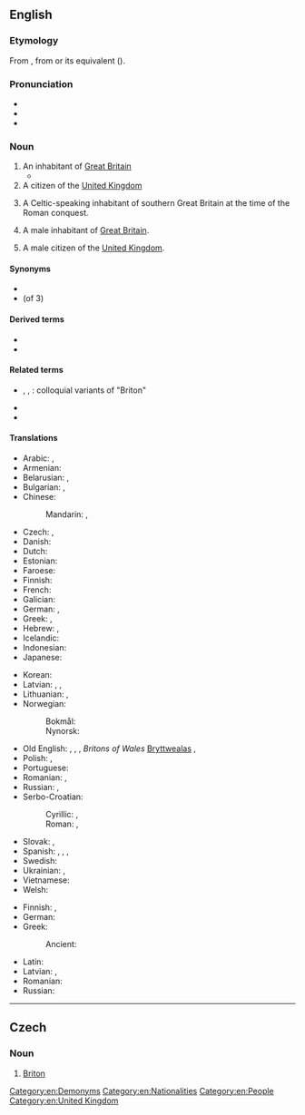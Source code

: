 {{also|briton}}
==English==
{{wikipedia|dab=Briton}}

===Etymology===
From {{der|en|fro|Breton}}, from {{der|en|la|Britto}} or its {{der|en|cel|-}} equivalent ({{cog|cy|Brython}}).<!--''From Anglo-Saxon '''Bryton''' or '''Briton''', an inhabitant of Britain (or of Britany, which was sometimes used interchangeably with Britain). All these originate from the Ancient British *'''Brittānos''' (pl.'''Brittānī'''). The short form '''Brit''' (or '''Bryt''') apparently was used during the Saxon era.''-->

===Pronunciation===
* {{IPA|/ˈbɹɪtən/|lang=en}}
* {{rhymes|ɪtən|lang=en}}
* {{hyphenation|Brit|on|lang=en}}

===Noun===
{{en-noun|Britons}}

# An inhabitant of [[Great Britain]]
#*{{quote-song|lang=en|title=Rule, Britannia!|passage=Rule, Britannia! rule the waves: '''Britons''' never will be slaves.|lyricist= James Thomson|composer=Thomas Arne|year=1740}}
# A citizen of the [[United Kingdom]]
# {{lb|en|historical}} A Celtic-speaking inhabitant of southern Great Britain at the time of the Roman conquest.
# {{lb|en|dated}} A male inhabitant of [[Great Britain]].
# {{lb|en|dated}} A male citizen of the [[United Kingdom]].
====Synonyms====
* {{l|en|Brit}}
* (of 3) {{l|en|Welshman}}

====Derived terms====
* {{l|en|North Briton}}
* {{l|en|South Briton}}

====Related terms====
* {{l|en|Brit}}, {{l|en|British}}, {{l|en|Britisher}}: colloquial variants of "Briton"
* {{l|en|Breton}}
* {{l|en|Britoness}}

====Translations====
{{trans-top|inhabitant of Great Britain}}
* Arabic: {{t+|ar|بِرِيطَانِيّ|m|tr=biriṭānī}}, {{t|ar|بِرِيطَانِيَّة|f|tr=biriṭāniyya}}
* Armenian: {{t|hy|բրիտանացի}}
* Belarusian: {{t|be|брытанец|m|tr=brytánjec|sc=Cyrl}}, {{t|be|брытанка|f|tr=brytánka|sc=Cyrl}}
* Bulgarian: {{t+|bg|британец|m|sc=Cyrl}}, {{t|bg|британка|f|sc=Cyrl}}
* Chinese:
*: Mandarin: {{t+|cmn|英國人|sc=Hani}}, {{t+|cmn|英国人|tr=Yīngguórén|sc=Hani}}
* Czech: {{t+|cs|Brit|m}}, {{t+|cs|Britka|f}}
* Danish: {{t|da|brite}}
* Dutch: {{t+|nl|Brit|m}}
* Estonian: {{t+|et|britt}}
* Faroese: {{t|fo|breti|m}}
* Finnish: {{t+|fi|britti}}
* French: {{t+|fr|Britannique|m|f}}
* Galician: {{t+|gl|británico|m}}
* German: {{t+|de|Brite|m}}, {{t+|de|Britin|f}}
* Greek: {{t+|el|Βρετανός|m}}, {{t|el|Βρετανή|f}}
* Hebrew: {{t+|he|בריטי|m|tr=briti|sc=Hebr}}, {{t|he|בריטית|f|tr=britít|sc=Hebr}}
* Icelandic: {{t|is|Breti|m}}
* Indonesian: {{t|id|orang Inggris}}
* Japanese: {{t+|ja|英国人|tr=えいこくじん, Eikokujin|sc=Jpan}}
{{trans-mid}}
* Korean: {{t|ko|영국 사람|tr=Yeongguk saram}}
* Latvian: {{t|lv|brits|m}}, {{t|lv|briti|m-p}}, {{t|lv|britiete|f}}
* Lithuanian: {{t+|lt|britas|m}}, {{t+|lt|britė|f}}
* Norwegian:
*: Bokmål: {{t+|no|brite|m}}
*: Nynorsk: {{t|nn|brite|m}}
* Old English: {{t|ang|Bryt|m}}, {{t|ang|Brytas|m-p}}, {{t|ang|Bryttas|m}}, ''Britons of Wales'' [[Bryttwealas]] {{g|m-p}}, {{t|ang|Bryttwalas|m-p}}
* Polish: {{t+|pl|Brytyjczyk|m}}, {{t+|pl|Brytyjka|f}}
* Portuguese: {{t+|pt|bretão|m}}
* Romanian: {{t+|ro|britanic|m}}, {{t+|ro|britanică|f}}
* Russian: {{t+|ru|брита́нец|m}}, {{t+|ru|брита́нка|f}}
* Serbo-Croatian:
*: Cyrillic: {{t|sh|Бритонац|m|sc=Cyrl}}, {{t|sh|Британац|m|sc=Cyrl}}
*: Roman: {{t|sh|Britonac|m}}, {{t+|sh|Britanac|m}}
* Slovak: {{t|sk|Brit|m}}, {{t|sk|Britka|f}}
* Spanish: {{t+|es|británico|m}}, {{t+|es|británica|f}}, {{t+|es|británicos|m-p}}, {{t+|es|británicas|f-p}}
* Swedish: {{t+|sv|britt|c}}
* Ukrainian: {{t|uk|британець|m|tr=brytánecʹ|sc=Cyrl}}, {{t|uk|британка|f|tr=brytánka|sc=Cyrl}}
* Vietnamese: {{t|vi|người Anh}}
* Welsh: {{t|cy|Brython}}
{{trans-bottom}}

{{trans-top|a Celtic inhabitant of southern Britain at the time of the Roman conquest}}
* Finnish: {{t+|fi|britti}}, {{t+|fi|brittiläinen}}
* German: {{t+|de|Britannier|m}}
* Greek:
*: Ancient: {{t|grc|Βρεττανός|m}}
{{trans-mid}}
* Latin: {{t|la|Britannus|m}}
* Latvian: {{t|lv|brits|m}}, {{t|lv|briti|f-p}}
* Romanian: {{t|ro|britonici|m-p}}
* Russian: {{t+|ru|бритт|m}}
{{trans-bottom}}

[[Category:en:Demonyms]]
[[Category:en:Nationalities]]
[[Category:en:People]]
[[Category:en:United Kingdom]]

----

==Czech==

===Noun===
{{cs-noun|g=m}}

# [[#English|Briton]] {{gloss|historical: Celtic inhabitant of southern Britain at the time of the Roman conquest}}